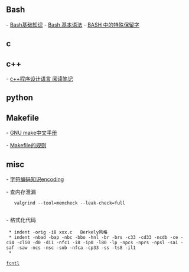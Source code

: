 
== Bash ==
 
- [[Bash基础知识]]
- [[Bash 基本语法]]
- [[BASH 中的特殊保留字]]

== c ==

== c++ ==

- [[c++程序设计语言 阅读笔记]]

== python ==

== Makefile ==

- [http://www.linuxsir.org/main/doc/gnumake/GNUmake_v3.80-zh_CN_html/index.html#content GNU make中文手册]

- [[Makefile的规则]]

== misc ==

- [[字符编码知识encoding]]

- 查内存泄漏

    valgrind --tool=memcheck --leak-check=full
  
- 格式化代码
  * indent -orig -i8 xxx.c   Berkely风格
  * indent -nbad -bap -nbc -bbo -hnl -br -brs -c33 -cd33 -ncdb -ce -ci4 -cli0 -d0 -di1 -nfc1 -i8 -ip0 -l80 -lp -npcs -nprs -npsl -sai -saf -saw -ncs -nsc -sob -nfca -cp33 -ss -ts8 -il1
  * 
 

 [[fcntl]]
